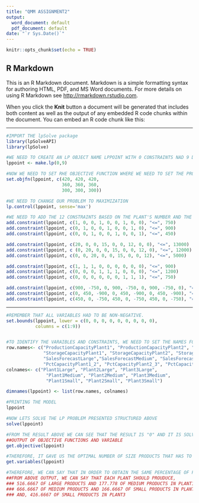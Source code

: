---
title: "QMM ASSIGNMENT2"
output:
  word_document: default
  pdf_document: default
date: "`r Sys.Date()`"
---

```{r setup, include=FALSE}
knitr::opts_chunk$set(echo = TRUE)
```

## R Markdown

This is an R Markdown document. Markdown is a simple formatting syntax for authoring HTML, PDF, and MS Word documents. For more details on using R Markdown see <http://rmarkdown.rstudio.com>.

When you click the **Knit** button a document will be generated that includes both content as well as the output of any embedded R code chunks within the document. You can embed an R code chunk like this:


*******

```{r}
#IMPORT THE lpSolve package
library(lpSolveAPI)
library(lpSolve)
```

```{r}
#WE NEED TO CREATE AN LP OBJECT NAME LPPOINT WITH 0 CONSTRAINTS NAD 9 DECISIONS VARAIBLES
lppoint <- make.lp(0,9)
```

```{r}
#NOW WE NEED TO SET RHE OBJECTIVE FUNCTION WHERE WE NEED TO SET THE PROBLEM TO MAXIMIZE SINCE THE DEFAULT PROBLEM IS IN MINIMIZE
set.objfn(lppoint, c(420, 420, 420,
                     360, 360, 360,
                     300, 300, 300))
```

```{r}
#WE NEED TO CHANGE OUR PROBLEM TO MAXIMIZATION
lp.control(lppoint, sense='max')
```

```{r}
#WE NEED TO ADD THE 12 CONSTRAINTS BASED ON THE PLANT'S NUMBER AND THE PRODUCTS MADE ON THOSE PLANTS.
add.constraint(lppoint, c(1, 0, 0, 1, 0, 0, 1, 0, 0), "<=", 750)
add.constraint(lppoint, c(0, 1, 0, 0, 1, 0, 0, 1, 0), "<=", 900)
add.constraint(lppoint, c(0, 0, 1, 0, 0, 1, 0, 0, 1), "<=", 450)

add.constraint(lppoint, c(20, 0, 0, 15, 0, 0, 12, 0, 0), "<=", 13000)
add.constraint(lppoint, c (0, 20, 0, 0, 15, 0, 0, 12, 0), "<=", 12000)
add.constraint(lppoint, c(0, 0, 20, 0, 0, 15, 0, 0, 12), "<=", 5000)

add.constraint(lppoint, c(1, 1, 1, 0, 0, 0, 0, 0, 0), "<=", 900)
add.constraint(lppoint, c(0, 0, 0, 1, 1, 1, 0, 0, 0), "<=", 1200)
add.constraint(lppoint, c(0, 0, 0, 0, 0, 0, 1, 1, 1), "<=", 750)

add.constraint(lppoint, c(900, -750, 0, 900, -750, 0, 900, -750, 0), "=", 0)
add.constraint(lppoint, c(0, 450, -900, 0, 450, -900, 0, 450, -900), "=", 0)
add.constraint(lppoint, c(450, 0, -750, 450, 0, -750, 450, 0, -750), "=", 0)
```

*********

```{r}
#REMEMBER THAT ALL VARIABLES HAD TO BE NON-NEGATIVE. 
set.bounds(lppoint, lower = c(0, 0, 0, 0, 0, 0, 0, 0, 0),
           columns = c(1:9))


#TO IDENTIFY THE VARAIBLES AND CONSTRAINTS, WE NEED TO SET THE NAMES FOR VARIABLES AND CONSTRAINTS
row.names<- c("ProductionCapacityPlant1", "ProductionCapacityPlant2", "ProductionCapacityPlant3",
              "StorageCapacityPlant1", "StorageCapacityPlant2", "StorageCapacityPlant3",
              "SalesForecastLarge","SalesForecastMedium", "SalesForecastSmall",
              "PctCapacityPlant1_2", "PctCapacityPlant2_3", "PctCapacityPlant1_3")
colnames<- c("Plant1Large", "Plant2Large", "Plant3Large",
               "Plant1Medium", "Plant2Medium", "Plant3Medium",
               "Plant1Small", "Plant2Small", "Plant3Small")

dimnames(lppoint) <- list(row.names, colnames)

#PRINTING THE MODEL
lppoint
```

```{r}
#NOW LETS SOLVE THE LP PROBLEM PRESENTED STRUCTURED ABOVE
solve(lppoint)
```

```{r}
#FROM THE RESULT ABOVE WE CAN SEE THAT THE RESULT IS "0" AND IT IS SOLVED. 
##OUTPUT OF OBJECTIVE FUNCTIONS AND VARIABLE
get.objective(lppoint)
```

```{r}
#THEREFORE, IT GAVE US THE OPTIMAL NUMBER OF SIZE PRODUCTS THAT HAS TO BE MADE ON EACH PRODUCTION PLANT
get.variables(lppoint)
```

```{r}
#THEREFORE, WE CAN SAY THAT IN ORDER TO OBTAIN THE SAME PERCENTAGE OF PLANT'S EXCESS CAPACITY TO PRODUCE NEW PRODUCTS IN THREE SIZES(LARGE, MEDIUM AND SMALL) ON EACH PLANT (PLANT1, PLANT2, PLANT3) SHOULD USE 92.59% OF ITS CAPACITY
##FROM ABOVE OUTPUT, WE CAN SAY THAT EACH PLANT SHOULD PROUDUCE,
### 516.6667 OF LARGE PRODUCTS AND 177.778 OF MEDIUM PRODUCTS IN PLANT1
### 666.6667 OF MEDIUM PRODUCTS AND 166.6667 OF SMALL PRODUCTS IN PLANT2
### AND, 416.6667 OF SMALL PRODUCTS IN PLANT3
```
